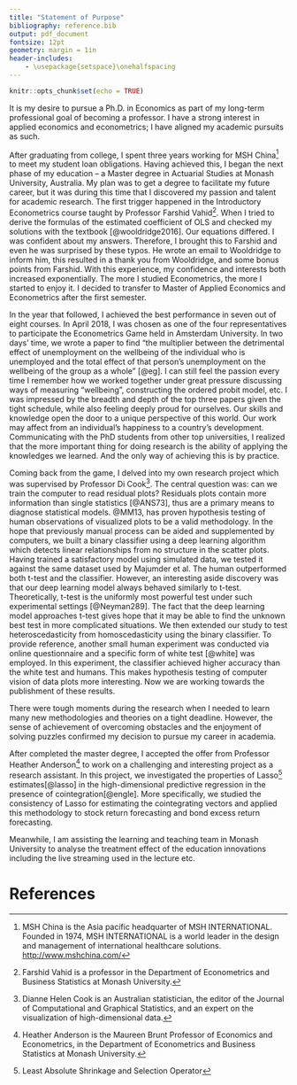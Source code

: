 ```yaml
---
title: "Statement of Purpose"
bibliography: reference.bib
output: pdf_document
fontsize: 12pt
geometry: margin = 1in
header-includes:
    - \usepackage{setspace}\onehalfspacing
---
```


<!-- set font to Times New Roman font
change title format
add space between footnotes and text
add professor before names-->

```r
knitr::opts_chunk$set(echo = TRUE)
```

It is my desire to pursue a Ph.D. in Economics as part of my long-term professional goal of becoming a professor. I have a strong interest in applied economics and econometrics; I have aligned my academic pursuits as such. 

After graduating from college, I spent three years working for MSH China[^1] to meet my student loan obligations. Having achieved this, I began the next phase of my education – a Master degree in Actuarial Studies at Monash University, Australia. My plan was to get a degree to facilitate my future career, but it was during this time that I discovered my passion and talent for academic research. The first trigger happened in the Introductory Econometrics course taught by Professor Farshid Vahid[^2]. <!--  I was fascinated by the idea of the Ordinary Least Squares estimates. I wondered why we choose to minimize the sum of squared errors over all other possibilites.  --> When I tried to derive the formulas of the estimated coefficient of OLS and checked my solutions with the textbook [@wooldridge2016]. Our equations differed. I was confident about my answers. <!-- despite the authority and popularity of the textbook--> Therefore, I brought this to Farshid and even he was surprised by these typos. He wrote an email to Wooldridge to inform him, this resulted in a thank you from Wooldridge, and some bonus points from Farshid. With this experience, my confidence and interests both increased exponentially. <!-- Eager to learn more about Econometrics,--> The more I studied Econometrics, the more I started to enjoy it. I decided to transfer to Master of Applied Economics and Econometrics after the first semester. 

In the year that followed, I achieved the best performance in seven out of eight courses. In April 2018, I was chosen as one of the four representatives to participate the Econometrics Game held in Amsterdam University. <!-- from here --> In two days' time, we wrote a paper to find "the multiplier between the detrimental effect of unemployment on the wellbeing of the individual who is unemployed and the total effect of that person’s unemployment on the wellbeing of the group as a whole" [@eg]. I can still feel the passion every time I remember how we worked together under great pressure discussing ways of measuring "wellbeing", constructing the ordered probit model, etc. I was impressed by the breadth and depth of the top three papers given the tight schedule, while also feeling deeply proud for ourselves. Our skills and knowledge open the door to a unique perspective of this world. Our work may affect from an individual's happiness to a country's development. Communicating with the PhD students from other top universities,<!-- I was infected by their enthusiasm for research and --> I realized that the more important thing for doing research is the ability of applying the knowledges we learned. And the only way of achieving this is by practice.<!--to here -->

Coming back from the game, I delved into my own research project which was supervised by Professor Di Cook[^3]. The central question was: can we train the computer to read residual plots? Residuals plots contain more information than single statistics [@ANS73], thus are a primary means to diagnose statistical models. @MM13, has proven hypothesis testing of human observations of visualized plots to be a valid methodology. <!-- Their findings have been supported by a large database of human experiments.--> In the hope that previously manual process can be aided and supplemented by computers, we built a binary classifier using a deep learning algorithm which detects linear relationships from no structure in the scatter plots. Having trained a satisfactory model using simulated data, we tested it against the same dataset used by Majumder et al. The human outperformed both t-test and the classifier. However, an interesting aside discovery was that our deep learning model always behaved similarly to t-test. Theoretically, t-test is the uniformly most powerful test under such experimental settings [@Neyman289]. The fact that the deep learning model approaches t-test gives hope that it may be able to find the unknown best test in more complicated situations. We then extended our study to test heteroscedasticity from homoscedasticity using the binary classifier. To provide reference, another small human experiment was conducted via online questionnaire and a specific form of white test [@white] was employed. In this experiment, the classifier achieved higher accuracy than the white test and humans. This makes hypothesis testing of computer vision of data plots more interesting. Now we are working towards the publishment of these results.

There were tough moments during the research when I needed to learn many new methodologies and theories on a tight deadline. However, the sense of achievement of overcoming obstacles and the enjoyment of solving puzzles confirmed my decision to pursue my career in academia.  

After completed the master degree, I accepted the offer from Professor Heather Anderson[^4] to work on a challenging and interesting project as a research assistant. In this project, we investigated the properties of Lasso[^5] estimates[@lasso] in the high-dimensional predictive regression in the presence of cointegration[@engle]. More specifically, we studied the consistency of Lasso for estimating the cointegrating vectors and applied this methodology to stock return forecasting and bond excess return forecasting. 

Meanwhile, I am assisting the learning and teaching team in Monash University to analyse the treatment effect of the education innovations including the live streaming used in the lecture etc.


<!-- Footnotes --> 
[^1]: MSH China is the Asia pacific headquarter of MSH INTERNATIONAL. Founded in 1974, MSH INTERNATIONAL is a world leader in the design and management of international healthcare solutions. <http://www.mshchina.com/>
[^2]: Farshid Vahid is a professor in the Department of Econometrics and Business Statistics at Monash University.
[^3]: Dianne Helen Cook is an Australian statistician, the editor of the Journal of Computational and Graphical Statistics, and an expert on the visualization of high-dimensional data.
[^4]: Heather Anderson is the Maureen Brunt Professor of Economics and Econometrics, in the Department of Econometrics and Business Statistics at Monash University.
[^5]: Least Absolute Shrinkage and Selection Operator







# References





